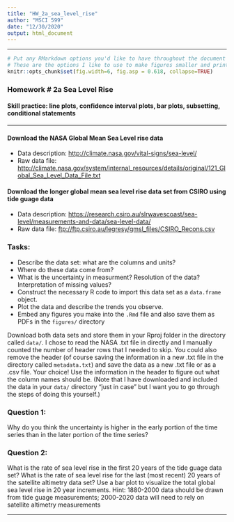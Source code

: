 ```yaml
---
title: "HW_2a_sea_level_rise"
author: "MSCI 599"
date: "12/30/2020"
output: html_document
---
```


***

```r
# Put any RMarkdown options you'd like to have throughout the document here
# These are the options I like to use to make figures smaller and print code output right below the command:
knitr::opts_chunk$set(fig.width=6, fig.asp = 0.618, collapse=TRUE) 
```

### Homework # 2a Sea Level Rise

#### Skill practice: line plots, confidence interval plots, bar plots, subsetting, conditional statements

***

#### Download the NASA Global Mean Sea Level rise data 

- Data description: <http://climate.nasa.gov/vital-signs/sea-level/>
- Raw data file: <http://climate.nasa.gov/system/internal_resources/details/original/121_Global_Sea_Level_Data_File.txt>

#### Download the longer global mean sea level rise data set from CSIRO using tide guage data 

- Data description: <https://research.csiro.au/slrwavescoast/sea-level/measurements-and-data/sea-level-data/>
- Raw data file: <ftp://ftp.csiro.au/legresy/gmsl_files/CSIRO_Recons.csv>


### Tasks:

- Describe the data set: what are the columns and units? 
- Where do these data come from? 
- What is the uncertainty in measurment? Resolution of the data? Interpretation of missing values?
- Construct the necessary R code to import this data set as a `data.frame` object.
- Plot the data and describe the trends you observe.
- Embed any figures you make into the `.Rmd` file and also save them as PDFs in the `figures/` directory

Download both data sets and store them in your Rproj folder in the directory called `data/`. I chose to read the NASA .txt file in directly and I manually counted the number of header rows that I needed to skip. You could also remove the header (of course saving the information in a new .txt file in the directory called `metadata.txt`) and save the data as a new .txt file or as a .csv file. Your choice! Use the information in the header to figure out what the column names should be. (Note that I have downloaded and included the data in your `data/` directory "just in case" but I want you to go through the steps of doing this yourself.)

### Question 1:
Why do you think the uncertainty is higher in the early portion of the time series than in the later portion of the time series?

### Question 2:
What is the rate of sea level rise in the first 20 years of the tide guage data set? What is the rate of sea level rise for the last (most recent) 20 years of the satellite altimetry data set? Use a bar plot to visualize the total global sea level rise in 20 year increments. Hint: 1880-2000 data should be drawn from tide guage measurements; 2000-2020 data will need to rely on satellite altimetry measurements 


***
